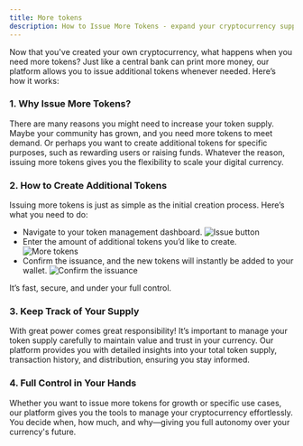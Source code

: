 ```yaml
---
title: More tokens
description: How to Issue More Tokens - expand your cryptocurrency supply
---
```


Now that you've created your own cryptocurrency, what happens when you need more tokens? Just like a central bank can print more money, our platform allows you to issue additional tokens whenever needed. Here’s how it works:

### 1. Why Issue More Tokens?
There are many reasons you might need to increase your token supply. Maybe your community has grown, and you need more tokens to meet demand. Or perhaps you want to create additional tokens for specific purposes, such as rewarding users or raising funds. Whatever the reason, issuing more tokens gives you the flexibility to scale your digital currency.

### 2. How to Create Additional Tokens
Issuing more tokens is just as simple as the initial creation process. Here’s what you need to do:
- Navigate to your token management dashboard.
![Issue button](/additional-issue-button.jpeg)
- Enter the amount of additional tokens you’d like to create.
![More tokens](/more-tokens.png)
- Confirm the issuance, and the new tokens will instantly be added to your wallet.
![Confirm the issuance](/confirm-the-issuance.png)

It’s fast, secure, and under your full control.

### 3. Keep Track of Your Supply
With great power comes great responsibility! It’s important to manage your token supply carefully to maintain value and trust in your currency. Our platform provides you with detailed insights into your total token supply, transaction history, and distribution, ensuring you stay informed.

### 4. Full Control in Your Hands
Whether you want to issue more tokens for growth or specific use cases, our platform gives you the tools to manage your cryptocurrency effortlessly. You decide when, how much, and why—giving you full autonomy over your currency's future.
